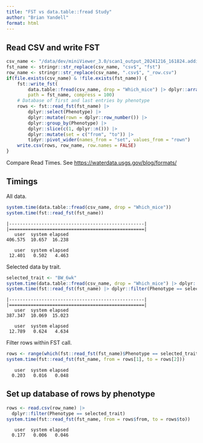```yaml
---
title: "FST vs data.table::fread Study"
author: "Brian Yandell"
format: html
---
```


## Read CSV and write FST

```r
csv_name <- "/data/dev/miniViewer_3.0/scan1_output_20241216_161824.additive.csv"
fst_name <- stringr::str_replace(csv_name, "csv$", "fst")
row_name <- stringr::str_replace(csv_name, ".csv$", "_row.csv")
if(file.exists(csv_name) & !file.exists(fst_name)) {
    fst::write_fst(
        data.table::fread(csv_name, drop = "Which_mice") |> dplyr::arrange(Phenotype),
        path = fst_name, compress = 100)
    # Database of first and last entries by phenotype
    rows <- fst::read_fst(fst_name) |>
        dplyr::select(Phenotype) |>
        dplyr::mutate(rown = dplyr::row_number()) |>
        dplyr::group_by(Phenotype) |>
        dplyr::slice(c(1, dplyr::n())) |>
        dplyr::mutate(set = c("from", "to")) |>
        tidyr::pivot_wider(names_from = "set", values_from = "rown")
    write.csv(rows, row_name, row.names = FALSE)
}
```

Compare Read Times.
See <https://waterdata.usgs.gov/blog/formats/>

## Timings

All data.

```r
system.time(data.table::fread(csv_name, drop = "Which_mice"))
system.time(fst::read_fst(fst_name))
```

```
|--------------------------------------------------|
|==================================================|
   user  system elapsed 
406.575  10.657  16.238 

   user  system elapsed 
 12.401   0.502   4.463 
```

Selected data by trait.

```r
selected_trait <- "BW_6wk"
system.time(data.table::fread(csv_name, drop = "Which_mice") |> dplyr::filter(Phenotype == selected_trait))
system.time(fst::read_fst(fst_name) |> dplyr::filter(Phenotype == selected_trait))
```

```
|--------------------------------------------------|
|==================================================|
   user  system elapsed 
387.347  10.069  15.023 

   user  system elapsed 
 12.789   0.624   4.634 
```

Filter rows within FST call.

```r
rows <- range(which(fst::read_fst(fst_name)$Phenotype == selected_trait))
system.time(fst::read_fst(fst_name, from = rows[1], to = rows[2]))
```

```
   user  system elapsed 
  0.203   0.016   0.048 
```

## Set up database of rows by phenotype

```r
rows <- read.csv(row_name) |>
  dplyr::filter(Phenotype == selected_trait)
system.time(fst::read_fst(fst_name, from = rows$from, to = rows$to))
```

```
   user  system elapsed 
  0.177   0.006   0.046 
```